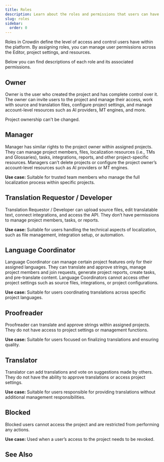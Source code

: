 ```yaml
---
title: Roles
description: Learn about the roles and permissions that users can have in Crowdin
slug: roles
sidebar:
  order: 0
---
```



Roles in Crowdin define the level of access and control users have within the platform. By assigning roles, you can manage user permissions across the Editor, project settings, and resources.

Below you can find descriptions of each role and its associated permissions.

## Owner

Owner is the user who created the project and has complete control over it. The owner can invite users to the project and manage their access, work with source and translation files, configure project settings, and manage account-level resources such as AI providers, MT engines, and more.

<Aside>
  Project ownership can't be changed.
</Aside>

## Manager

Manager has similar rights to the project owner within assigned projects. They can manage project members, files, localization resources (i.e., TMs and Glossaries), tasks, integrations, reports, and other project-specific resources. Managers can’t delete projects or configure the project owner’s account-level resources such as AI providers or MT engines.

**Use case:** Suitable for trusted team members who manage the full localization process within specific projects.

## Translation Requestor / Developer

Translation Requestor / Developer can upload source files, edit translatable text, connect integrations, and access the API. They don’t have permissions to manage project members, tasks, or reports.

**Use case:** Suitable for users handling the technical aspects of localization, such as file management, integration setup, or automation.

## Language Coordinator

Language Coordinator can manage certain project features only for their assigned languages. They can translate and approve strings, manage project members and join requests, generate project reports, create tasks, and pre-translate content. Language Coordinators cannot access other project settings such as source files, integrations, or project configurations.

**Use case:** Suitable for users coordinating translations across specific project languages.

## Proofreader

Proofreader can translate and approve strings within assigned projects. They do not have access to project settings or management functions.

**Use case:** Suitable for users focused on finalizing translations and ensuring quality.

## Translator

Translator can add translations and vote on suggestions made by others. They do not have the ability to approve translations or access project settings.

**Use case:** Suitable for users responsible for providing translations without additional management responsibilities.

## Blocked

Blocked users cannot access the project and are restricted from performing any actions.

**Use case:** Used when a user’s access to the project needs to be revoked.

## See Also

<LinkCard
  title="Changing Roles"
  description="Learn how to change the role of a project member."
  href="/project-members/#changing-role"
/>
